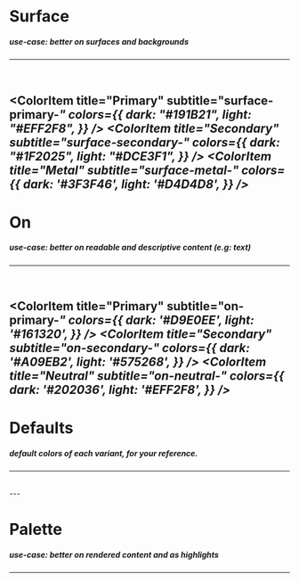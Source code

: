 
<Meta title="Color Palette" />

# Surface

##### _use-case: better on surfaces and backgrounds_

---

<br/>
<ColorPalette>

  <ColorItem
    title="Primary"
    subtitle="surface-primary-<var>"
    colors={{
     dark: "#191B21",
     light: "#EFF2F8",
    }}
  />
  <ColorItem
    title="Secondary"
    subtitle="surface-secondary-<var>"
    colors={{
     dark: "#1F2025",
     light: "#DCE3F1",
    }}
  />
  <ColorItem
    title="Metal"
    subtitle="surface-metal-<var>"
    colors={{
     dark: '#3F3F46',
     light: '#D4D4D8',
    }}
  />
</ColorPalette>
---

# On

##### _use-case: better on readable and descriptive content (e.g: text)_

---

<br/>
<ColorPalette>

  <ColorItem
    title="Primary"
    subtitle="on-primary-<var>"
    colors={{
     dark: '#D9E0EE',
     light: '#161320',
    }}
  />
  <ColorItem
    title="Secondary"
    subtitle="on-secondary-<var>"
    colors={{
     dark: '#A09EB2',
     light: '#575268',
    }}
  />
  <ColorItem
    title="Neutral"
    subtitle="on-neutral-<var>"
    colors={{
     dark: '#202036',
     light: '#EFF2F8',
    }}
  />
</ColorPalette>
---

# Defaults

##### _default colors of each variant, for your reference._

---

<br />
<ColorPalette>
  <ColorItem
    title="Palette"
    subtitle="palette-<var>"
    colors={{
      blue: "#1e82ba", // default
      cerulean: "#00a1e4", // default
      cyan: "#58ebd7", // default
      turquoise: "#3adbc8", // default
      green: "#50c878", // default
      moss: "#a3bbae", // default
      yellow: "#fabc2a", // default
      orange: "#fbb361", // default
      red: "#ff206e", // default
      pink: "#f9667a", // default
      purple: "#9d65ff", // default
    }}
  />
</ColorPalette>
---

# Palette

##### _use-case: better on rendered content and as highlights_

---

<br />
<ColorPalette>
  <ColorItem
    title="Blue"
    subtitle="palette-blue-<var>"
    colors={{
      "50": "#f2f9fd",
      "100": "#e4f1fa",
      "200": "#c3e2f4",
      "300": "#8ecbeb",
      "400": "#51b0df",
      "500": "#2b97cc",
      "600": "#1e82ba", // default
      "700": "#18618c",
      "800": "#185274",
      "900": "#194661",
      "950": "#112c40",
    }}
  />
  <ColorItem
    title="Cerulean"
    subtitle="palette-cerulean-<var>"
    colors={{
      "50": "#eff9ff",
      "100": "#def3ff",
      "200": "#b6e8ff",
      "300": "#75d8ff",
      "400": "#2cc6ff",
      "500": "#00a1e4", // default
      "600": "#008cd4",
      "700": "#006fab",
      "800": "#005d8d",
      "900": "#064e74",
      "950": "#04314d",
    }}
  />
  <ColorItem
    title="Cyan"
    subtitle="palette-cyan-<var>"
    colors={{
      "50": "#f0fdfa",
      "100": "#cbfcf2",
      "200": "#98f7e7",
      "300": "#58ebd7", // default
      "400": "#2bd6c4",
      "500": "#12baab",
      "600": "#0c958c",
      "700": "#0e7771",
      "800": "#105f5c",
      "900": "#124f4c",
      "950": "#042f2f",
    }}
  />
  <ColorItem
    title="Turquoise"
    subtitle="palette-turquoise-<var>"
    colors={{
      "50": "#f0fdfa",
      "100": "#cbfcf2",
      "200": "#97f8e6",
      "300": "#5bedd7",
      "400": "#3adbc8", // default
      "500": "#10bcaa",
      "600": "#0a978c",
      "700": "#0d7871",
      "800": "#0f605c",
      "900": "#124f4b",
      "950": "#03302f",
    }}
  />
  <ColorItem
    title="Green"
    subtitle="palette-green-<var>"
    colors={{
      "50": "#f2fbf5",
      "100": "#e0f8e7",
      "200": "#c2f0d1",
      "300": "#93e2ae",
      "400": "#50c878", // default
      "500": "#36b15f",
      "600": "#27924c",
      "700": "#22733d",
      "800": "#205b34",
      "900": "#1c4b2e",
      "950": "#0a2916",
    }}
  />
  <ColorItem
    title="Moss"
    subtitle="palette-moss-<var>"
    colors={{
      "50": "#f3f6f5",
      "100": "#e1eae4",
      "200": "#c5d5cc",
      "300": "#a3bbae", // default
      "400": "#739483",
      "500": "#537665",
      "600": "#3e5d4f",
      "700": "#324a40",
      "800": "#293c34",
      "900": "#22322c",
      "950": "#131b18",
    }}
  />
  <ColorItem
    title="Yellow"
    subtitle="palette-yellow-<var>"
    colors={{
      "50": "#fffbeb",
      "100": "#fef2c7",
      "200": "#fce48b",
      "300": "#fbd04e",
      "400": "#fabc2a", // default
      "500": "#f49a0c",
      "600": "#d87307",
      "700": "#b3500a",
      "800": "#913e0f",
      "900": "#773310",
      "950": "#451903",
    }}
  />
  <ColorItem
    title="Orange"
    subtitle="palette-orange-<var>"
    colors={{
      "50": "#fff7ed",
      "100": "#ffeed5",
      "200": "#fdd9ab",
      "300": "#fbb361", // default
      "400": "#f9963e",
      "500": "#f77818",
      "600": "#e85e0e",
      "700": "#c0460e",
      "800": "#993813",
      "900": "#7b3013",
      "950": "#421508",
    }}
  />
  <ColorItem
    title="Red"
    subtitle="palette-red-<var>"
    colors={{
      "50": "#fff0f4",
      "100": "#ffe2ea",
      "200": "#ffcada",
      "300": "#ff9fbc",
      "400": "#ff699a",
      "500": "#ff206e", // default
      "600": "#ed1168",
      "700": "#c80859",
      "800": "#a80951",
      "900": "#8f0c4b",
      "950": "#500125",
    }}
  />
  <ColorItem
    title="Pink"
    subtitle="palette-pink-<var>"
    colors={{
      "50": "#fff1f2",
      "100": "#ffe4e6",
      "200": "#fdced3",
      "300": "#fca5af",
      "400": "#f9667a", // default
      "500": "#f2415d",
      "600": "#df1f47",
      "700": "#bc143c",
      "800": "#9d1439",
      "900": "#871436",
      "950": "#4b0618",
    }}
  />
  <ColorItem
    title="Purple"
    subtitle="palette-purple-<var>"
    colors={{
      "50": "#f9f5ff",
      "100": "#efe7ff",
      "200": "#e2d3ff",
      "300": "#ccb0ff",
      "400": "#ad7eff",
      "500": "#9d65ff", // default
      "600": "#752af3",
      "700": "#631ad6",
      "800": "#561aaf",
      "900": "#48178c",
      "950": "#2d0269",
    }}
  />
</ColorPalette>
